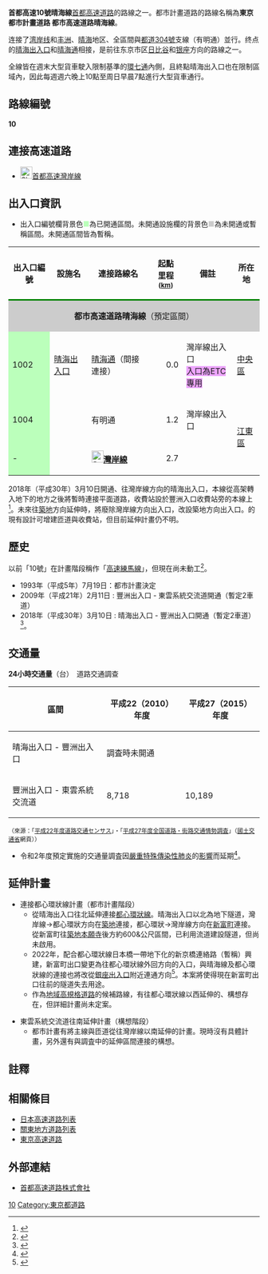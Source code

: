 {{Infobox_road
|system           = [[首都高速道路|首都高速道路]]
|marker_image     = [[File:Shuto_Urban_Expwy_Sign_0010.svg|100px]]
|highway_name     = 首都高速10號晴海線
|map              = [[File:Shutoko_expwy_harumi_route.png|200px]]
|length           = 2.7
|opened           = 2009年
|starting_terminus= [[東京都|東京都]][[中央區_(東京都)|中央區]]（[[晴海臨時出入口|晴海出入口]]）
|ending_terminus  = [[東京都|東京都]][[江東區_(東京都)|江東區]]（{{link-ja|東雲系統交流道|東雲ジャンクション}}）
|junction         = [[File:Shuto_Urban_Expwy_Sign_B.svg|24px]][[首都高速灣岸線|灣岸線]]
}}
'''首都高速10號晴海線'''[[首都高速道路|首都高速道路]]的路線之一。都市計畫道路的路線名稱為'''東京都市計畫道路 都市高速道路晴海線'''。

连接了[[首都高速湾岸线|湾岸线]]和[[丰洲|丰洲]]、[[晴海|晴海]]地区、全區間與[[東京都道304號日比谷豐洲埠頭東雲町線|都道304號]]支線（有明通）並行。终点的[[晴海出入口|晴海出入口]]和[[晴海通|晴海通]]相接，是前往东京市区[[日比谷|日比谷]]和[[银座|银座]]方向的路線之一。

全線皆在週末大型貨車駛入限制基準的[[東京都道318號環狀七號線|環七通]]內側，且終點晴海出入口也在限制區域內，因此每週週六晚上10點至周日早晨7點進行大型貨車通行。
== 路線編號 ==
'''10'''

== 連接高速道路 ==
*[[File:Shuto_Urban_Expwy_Sign_B.svg|24px]][[首都高速灣岸線|首都高速灣岸線]]

== 出入口資訊 ==
* 出入口編號欄背景色<span style="color:#BFB;">■</span>為已開通區間。未開通設施欄的背景色<span style="color:#CCC;">■</span>為未開通或暫稱區間。未開通區間皆為暫稱。
{| class="wikitable"
|-
!style="border-bottom:3px solid green;"|出入口編號
!style="border-bottom:3px solid green;"|設施名
!style="border-bottom:3px solid green;"|連接路線名
!style="border-bottom:3px solid green;"|起點<br />里程<span style="font-size:small">([[公里|km]])</span>
!style="border-bottom:3px solid green;"|備註
!style="border-bottom:3px solid green;"|所在地
|-
|colspan="6" style="background-color:#CCC; text-align:center;"|'''都市高速道路晴海線'''（預定區間）
|-
!style="background-color:#BFB;"|1002
|[[晴海出入口|晴海出入口]]
|[[晴海通|晴海通]]（間接連接）
|style="text-align:right;"|0.0
|灣岸線出入口<br /><span style="background-color: #eda5ff">入口為ETC專用</span>
|rowspan="1"|[[中央區_(東京都)|中央區]]
|-
!style="background-color:#BFB;"|1004
|{{link-ja|豐洲出入口|豊洲出入口}}
|有明通
|style="text-align:right;"|1.2
|灣岸線出入口
|rowspan="2"|[[江東區_(東京都)|江東區]]
|-
!style="background-color:#BFB;"| -
|'''{{link-ja|東雲系統交流道|東雲ジャンクション}}'''
|'''[[File:Shuto_Urban_Expwy_Sign_B.svg|24px]][[首都高速灣岸線|灣岸線]]'''
|style="text-align:right;"|2.7
|
|}

2018年（平成30年）3月10日開通、往灣岸線方向的晴海出入口，本線從高架轉入地下的地方之後將暫時連接平面道路，收費站設於豐洲入口收費站旁的本線上<ref>{{Cite web |url=http://www.shutoko.jp/ss/tokyo-smooth/harumi/about/ |title=晴海線 事業の概要 |website=東京SMOOTH |publisher=首都高速道路 |accessdate=2017-12-22}}</ref>。未來往[[築地|築地]]方向延伸時，將廢除灣岸線方向出入口，改設築地方向出入口。{{link-ja|晴海大橋|晴海大橋}}的現有設計可增建匝道與收費站，但目前延伸計畫仍不明。

== 歷史 ==
以前「10號」在計畫階段稱作「[[高速練馬線|高速練馬線]]」，但現在尚未動工<ref>{{Cite news |title=新大宮バイパスに敗北 孤立した関越道、その未来は |newspaper=乗りものニュース |date=2015-05-24 |author=清水草一 |url=http://trafficnews.jp/post/40376/2/ |publisher=メディア・ヴァーグ |accessdate=2016-01-23}}</ref>。
* 1993年（平成5年）7月19日：都市計畫決定
* 2009年（平成21年）2月11日 : 豐洲出入口 - 東雲系統交流道開通（暫定2車道）
*2018年（平成30年）3月10日 : 晴海出入口 - 豐洲出入口開通（暫定2車道）<ref>{{Cite press release |title=晴海線（晴海〜豊洲）が2018年3月10日（土）16時に開通します |publisher=首都高速道路 |date=2018-02-07 |url=http://www.shutoko.co.jp/company/press/h29/data/02/07_harumi |accessdate=2018-02-07}}</ref>。

== 交通量 ==
'''24小時交通量'''（台）　道路交通調查

{| class="wikitable" style="text-align:center"
|-
! 區間 !! 平成22（2010）年度 !! 平成27（2015）年度
|-
| 晴海出入口 - 豐洲出入口 || colspan="2"| 調査時未開通
|-
| 豐洲出入口 - 東雲系統交流道 || 8,718 || 10,189
|}
<small>（來源：「[https://www.mlit.go.jp/road/census/h22-1/ 平成22年度道路交通センサス]」・「[https://www.mlit.go.jp/road/census/h27/index.html 平成27年度全国道路・街路交通情勢調査]」（[[國土交通省|國土交通省]]網頁））</small>

* 令和2年度預定實施的交通量調査因[[嚴重特殊傳染性肺炎|嚴重特殊傳染性肺炎]]的[[嚴重特殊傳染性肺炎疫情對日本社會經濟的影響|影響]]而延期<ref name="r2tyousa">{{Cite web|url=https://www1.mlit.go.jp/road/ir/ir-council/ict/pdf04/01.pdf|title=令和2年度全国道路・街路交通情勢調査の延期について|date=2020-10-14|accessdate=2021-05-09|publisher=国土交通省 道路局|format=PDF}}</ref>。

== 延伸計畫 ==
* 連接都心環狀線計畫（都市計畫階段）
** 從晴海出入口往北延伸連接[[首都高速都心環狀線|都心環狀線]]。晴海出入口以北為地下隧道，灣岸線→都心環狀方向在[[築地|築地]]連接，都心環狀→灣岸線方向在[[新富町出口|新富町]]連接。從新富町往[[築地本願寺|築地本願寺]]後方約600&公尺區間，已利用{{link-ja|築地川|築地川}}流道建設隧道，但尚未啟用。
** 2022年，配合都心環狀線日本橋一帶地下化的新京橋連絡路（暫稱）興建，新富町出口變更為往都心環狀線外回方向的入口，與晴海線及都心環狀線的連接也將改從[[銀座出入口|銀座出入口]]附近連通{{link-ja|江戶橋系統交流道|江戸橋ジャンクション}}方向<ref>{{cite web|url=https://www.toshiseibi.metro.tokyo.lg.jp/kiban/pamphlet/pdf/pamphlet_183.pdf|format=PDF|title=東京都市計画道路　都市高速道路第１号線等の変更（素案）|publisher=東京都都市整備局|accessdate=2022-02-12}}</ref>。本案將使得現在新富町出口往前的隧道失去用途。
** 作為[[地域高規格道路|地域高規格道路]]的候補路線，有往都心環狀線以西延伸的{{link-ja|都心新宿線|都心新宿線}}、{{link-ja|多摩新宿線|多摩新宿線}}構想存在，但詳細計畫尚未定案。

* 東雲系統交流道往南延伸計畫（構想階段）
** 都市計畫有將主線與匝道從{{link-ja|東雲系統交流道|東雲ジャンクション}}往灣岸線以南延伸的計畫。現時沒有具體計畫，另外還有與調査中的{{link-ja|第二東京灣岸道路|第二東京湾岸道路}}延伸區間連接的構想。

== 註釋 ==
{{Reflist}}
== 相關條目 ==
*[[日本高速道路列表|日本高速道路列表]]
*[[關東地方道路列表|關東地方道路列表]]
*[[東京高速道路|東京高速道路]]

== 外部連結 ==
{{Commons|Category:Route 10 (Shuto Expressway)}}
{{osm box|r|4257498}}
*[https://www.shutoko.co.jp/ 首都高速道路株式會社]

{{首都高速公路}}
[[Category:首都高速道路|10]]
[[Category:東京都道路|Category:東京都道路]]